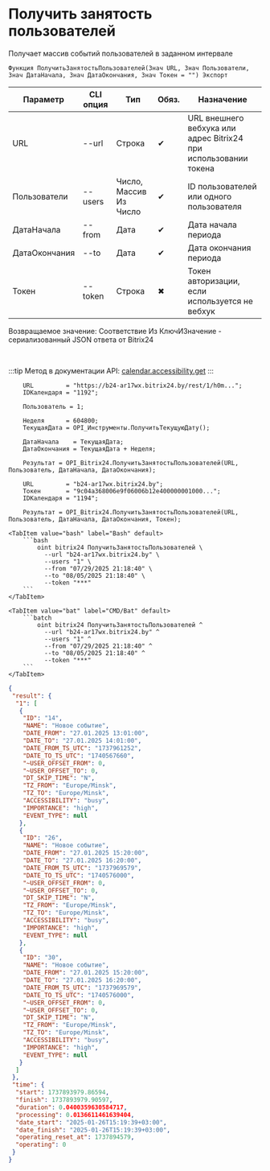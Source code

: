 ﻿---
sidebar_position: 5
description: Получить занятость пользователей и другие функции для работы с Bitrix24 в Открытом пакете интеграций - бесплатной open-source библиотеке интеграций для 1С:Предприятие 8, OneScript и CLI
keywords: [1C, 1С, 1С:Предприятие, 1С:Предприятие 8.3, API, Интеграция, Сервисы, Обмен, OneScript, CLI, Bitrix24]
---


# Получить занятость пользователей
 Получает массив событий пользователей в заданном интервале



`Функция ПолучитьЗанятостьПользователей(Знач URL, Знач Пользователи, Знач ДатаНачала, Знач ДатаОкончания, Знач Токен = "") Экспорт`

  | Параметр | CLI опция | Тип | Обяз. | Назначение |
  |-|-|-|-|-|
  | URL | --url | Строка | &#x2714; | URL внешнего вебхука или адрес Bitrix24 при использовании токена |
  | Пользователи | --users | Число, Массив Из Число | &#x2714; | ID пользователей или одного пользователя |
  | ДатаНачала | --from | Дата | &#x2714; | Дата начала периода |
  | ДатаОкончания | --to | Дата | &#x2714; | Дата окончания периода |
  | Токен | --token | Строка | &#x2716; | Токен авторизации, если используется не вебхук |

  
  Возвращаемое значение:   Соответствие Из КлючИЗначение - сериализованный JSON ответа от Bitrix24

<br/>

:::tip
Метод в документации API: [calendar.accessibility.get](https://apidocs.bitrix24.ru/api-reference/calendar/calendar-accessibility-get.html)
:::
<br/>



```bsl title="Пример использования для 1С:Предприятие/OneScript"
    URL         = "https://b24-ar17wx.bitrix24.by/rest/1/h0m...";
    IDКалендаря = "1192";

    Пользователь = 1;

    Неделя      = 604800;
    ТекущаяДата = OPI_Инструменты.ПолучитьТекущуюДату();

    ДатаНачала    = ТекущаяДата;
    ДатаОкончания = ТекущаяДата + Неделя;

    Результат = OPI_Bitrix24.ПолучитьЗанятостьПользователей(URL, Пользователь, ДатаНачала, ДатаОкончания);

    URL         = "b24-ar17wx.bitrix24.by";
    Токен       = "9c04a368006e9f06006b12e400000001000...";
    IDКалендаря = "1194";

    Результат = OPI_Bitrix24.ПолучитьЗанятостьПользователей(URL, Пользователь, ДатаНачала, ДатаОкончания, Токен);
```
    

 <Tabs>
  
    <TabItem value="bash" label="Bash" default>
        ```bash
            oint bitrix24 ПолучитьЗанятостьПользователей \
              --url "b24-ar17wx.bitrix24.by" \
              --users "1" \
              --from "07/29/2025 21:18:40" \
              --to "08/05/2025 21:18:40" \
              --token "***"
        ```
    </TabItem>
  
    <TabItem value="bat" label="CMD/Bat" default>
        ```batch
            oint bitrix24 ПолучитьЗанятостьПользователей ^
              --url "b24-ar17wx.bitrix24.by" ^
              --users "1" ^
              --from "07/29/2025 21:18:40" ^
              --to "08/05/2025 21:18:40" ^
              --token "***"
        ```
    </TabItem>
</Tabs>


```json title="Результат"
{
 "result": {
  "1": [
   {
    "ID": "14",
    "NAME": "Новое событие",
    "DATE_FROM": "27.01.2025 13:01:00",
    "DATE_TO": "27.01.2025 14:01:00",
    "DATE_FROM_TS_UTC": "1737961252",
    "DATE_TO_TS_UTC": "1740567660",
    "~USER_OFFSET_FROM": 0,
    "~USER_OFFSET_TO": 0,
    "DT_SKIP_TIME": "N",
    "TZ_FROM": "Europe/Minsk",
    "TZ_TO": "Europe/Minsk",
    "ACCESSIBILITY": "busy",
    "IMPORTANCE": "high",
    "EVENT_TYPE": null
   },
   {
    "ID": "26",
    "NAME": "Новое событие",
    "DATE_FROM": "27.01.2025 15:20:00",
    "DATE_TO": "27.01.2025 16:20:00",
    "DATE_FROM_TS_UTC": "1737969579",
    "DATE_TO_TS_UTC": "1740576000",
    "~USER_OFFSET_FROM": 0,
    "~USER_OFFSET_TO": 0,
    "DT_SKIP_TIME": "N",
    "TZ_FROM": "Europe/Minsk",
    "TZ_TO": "Europe/Minsk",
    "ACCESSIBILITY": "busy",
    "IMPORTANCE": "high",
    "EVENT_TYPE": null
   },
   {
    "ID": "30",
    "NAME": "Новое событие",
    "DATE_FROM": "27.01.2025 15:20:00",
    "DATE_TO": "27.01.2025 16:20:00",
    "DATE_FROM_TS_UTC": "1737969579",
    "DATE_TO_TS_UTC": "1740576000",
    "~USER_OFFSET_FROM": 0,
    "~USER_OFFSET_TO": 0,
    "DT_SKIP_TIME": "N",
    "TZ_FROM": "Europe/Minsk",
    "TZ_TO": "Europe/Minsk",
    "ACCESSIBILITY": "busy",
    "IMPORTANCE": "high",
    "EVENT_TYPE": null
   }
  ]
 },
 "time": {
  "start": 1737893979.86594,
  "finish": 1737893979.90597,
  "duration": 0.0400359630584717,
  "processing": 0.0136611461639404,
  "date_start": "2025-01-26T15:19:39+03:00",
  "date_finish": "2025-01-26T15:19:39+03:00",
  "operating_reset_at": 1737894579,
  "operating": 0
 }
}
```
